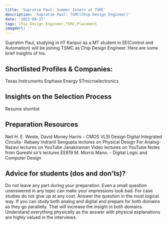```yaml
---
title: 'Supratim Paul: Summer Intern at TSMC'
description: 'Supratim Paul: TSMC(Chip Design Engineer)'
date: '2023-08-27'
tags: Chip Design Engineer,TSMC,Placement
imageUrl: ''
---
```


Supratim Paul, studying in IIT Kanpur as a MT student in EE(Control and Automation) will be joining TSMC as Chip Design Engineer. Here are some brief insights of his.

## Shortlisted Profiles & Companies:
Texas Instruments
Enphase Energy
STmicroelectronics

## Insights on the Selection Process
Resume shortlist

##  Preparation Resources
Neil H. E. Weste, David Money Harris - CMOS VLSI Design
Digital Integrated Circuits- Rabaey
Indranil Sengupta lectures on Physical Design
For Analog- Razavi lectures on YouTube
Janakiraman Video lectures on YouTube
Notes from Qureshi sir’s lectures EE619
M. Morris Mano. - Digital Logic and Computer Design

## Advice for students (dos and don’ts)? 
Do not leave any part during your preparation. Even a small question unanswered in any topic
can make your impressions look bad. For case studies do not give up at any cost. Answer the
question in the most logical way. If you can study both analog and digital and prepare for both
domains as they go parallelly. That will increase the insight in both domains. Understand
everything physically as the answer with physical explanations are highly valued in the
interviews.

